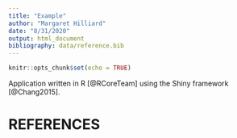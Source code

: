 ```yaml
---
title: "Example"
author: "Margaret Hilliard"
date: "8/31/2020"
output: html_document
bibliography: data/reference.bib
---
```


```r
knitr::opts_chunk$set(echo = TRUE)
```

Application written in R [@RCoreTeam] using the Shiny framework [@Chang2015].

# REFERENCES